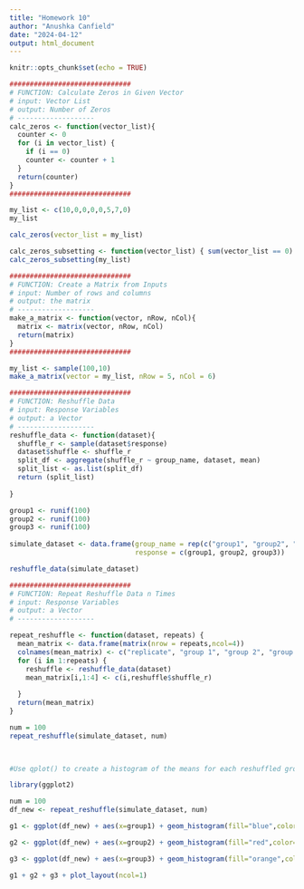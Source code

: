 ```yaml
---
title: "Homework 10"
author: "Anushka Canfield"
date: "2024-04-12"
output: html_document
---
```


```r
knitr::opts_chunk$set(echo = TRUE)
```

```r
##############################
# FUNCTION: Calculate Zeros in Given Vector
# input: Vector List
# output: Number of Zeros
# -------------------
calc_zeros <- function(vector_list){
  counter <- 0
  for (i in vector_list) {
    if (i == 0)
    counter <- counter + 1
  }
  return(counter)
}
##############################

my_list <- c(10,0,0,0,0,5,7,0)
my_list

calc_zeros(vector_list = my_list)

calc_zeros_subsetting <- function(vector_list) { sum(vector_list == 0) }
calc_zeros_subsetting(my_list)

```

```r

##############################
# FUNCTION: Create a Matrix from Inputs
# input: Number of rows and columns
# output: the matrix
# -------------------
make_a_matrix <- function(vector, nRow, nCol){
  matrix <- matrix(vector, nRow, nCol)
  return(matrix)
}
##############################

my_list <- sample(100,10)
make_a_matrix(vector = my_list, nRow = 5, nCol = 6)

```


```r

##############################
# FUNCTION: Reshuffle Data
# input: Response Variables
# output: a Vector
# -------------------
reshuffle_data <- function(dataset){
  shuffle_r <- sample(dataset$response)
  dataset$shuffle <- shuffle_r
  split_df <- aggregate(shuffle_r ~ group_name, dataset, mean)
  split_list <- as.list(split_df)
  return (split_list)
  
}

group1 <- runif(100)
group2 <- runif(100)
group3 <- runif(100)
  
simulate_dataset <- data.frame(group_name = rep(c("group1", "group2", "group3"), each = 100),
                               response = c(group1, group2, group3))

reshuffle_data(simulate_dataset)


```


```r
##############################
# FUNCTION: Repeat Reshuffle Data n Times
# input: Response Variables
# output: a Vector
# -------------------

repeat_reshuffle <- function(dataset, repeats) {
  mean_matrix <- data.frame(matrix(nrow = repeats,ncol=4))
  colnames(mean_matrix) <- c("replicate", "group 1", "group 2", "group 3")
  for (i in 1:repeats) {
    reshuffle <- reshuffle_data(dataset)
    mean_matrix[i,1:4] <- c(i,reshuffle$shuffle_r)
    
  }
  return(mean_matrix)
}

num = 100
repeat_reshuffle(simulate_dataset, num)

    
```

```r
#Use qplot() to create a histogram of the means for each reshuffled group. Or, if you want a challenge, use ggplot() to overlay all 3 histograms in the same figure. How do the distributions of reshuffled means compare to the original means?

library(ggplot2)

num = 100
df_new <- repeat_reshuffle(simulate_dataset, num)

g1 <- ggplot(df_new) + aes(x=group1) + geom_histogram(fill="blue",color="navy")

g2 <- ggplot(df_new) + aes(x=group2) + geom_histogram(fill="red",color="purple")

g3 <- ggplot(df_new) + aes(x=group3) + geom_histogram(fill="orange",color="brown")

g1 + g2 + g3 + plot_layout(ncol=1)

```

